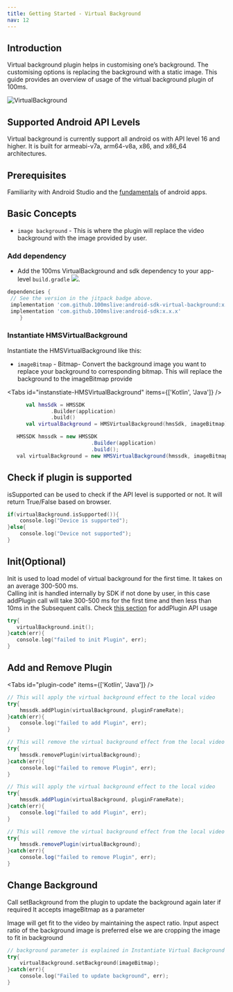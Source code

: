 ```yaml
---
title: Getting Started - Virtual Background
nav: 12
---
```


## Introduction

Virtual background plugin helps in customising one’s background. The customising options is replacing the background with a static image.
This guide provides an overview of usage of the virtual background plugin of 100ms.

![VirtualBackground](/docs/v2/vb.gif)

## Supported Android API Levels

Virtual background is currently support all android os with API level 16 and higher. It is built for armeabi-v7a, arm64-v8a, x86, and x86_64 architectures.

## Prerequisites

Familiarity with Android Studio and the [fundamentals](https://developer.android.com/training/basics/firstapp) of android apps.

## Basic Concepts

-   `image background` - This is where the plugin will replace the video background with the image provided by user.

### Add dependency

-   Add the 100ms VirtualBackground and sdk dependency to your app-level `build.gradle` [![](https://jitpack.io/v/100mslive/android-sdk.svg)](https://jitpack.io/#100mslive/android-sdk).

```json{3,4}:build.gradle
dependencies {
 // See the version in the jitpack badge above.
 implementation 'com.github.100mslive:android-sdk-virtual-background:x.x.x'
 implementation 'com.github.100mslive:android-sdk:x.x.x'
    }
```
### Instantiate HMSVirtualBackground

Instantiate the HMSVirtualBackground like this:

- `imageBitmap` - Bitmap- Convert the background image you want to replace your background to corresponding bitmap.
                This will replace the background to the imageBitmap provide

<Tabs id="instanstiate-HMSVirtualBackground" items={['Kotlin', 'Java']} />

<Tab id='instanstiate-HMSVirtualBackground-0'>

```kotlin
      val hmsSdk = HMSSDK
              .Builder(application)
              .build()
      val virtualBackground = HMSVirtualBackground(hmsSdk, imageBitmap)
```

</Tab>

<Tab id='instanstiate-HMSVirtualBackground-1'>

```java
   HMSSDK hmssdk = new HMSSDK
                           .Builder(application)
                           .build();
   val virtualBackground = new HMSVirtualBackground(hmssdk, imageBitmap)
```
</Tab>

## Check if plugin is supported

isSupported can be used to check if the API level is supported or not.
It will return True/False based on browser.

```kotlin
if(virtualBackground.isSupported()){
    console.log("Device is supported");
}else{
    console.log("Device not supported");
}
```

## Init(Optional)

Init is used to load model of virtual background for the first time.
It takes on an average 300-500 ms.<br/>
Calling init is handled internally by SDK if not done by user, in this case addPlugin call will
take 300-500 ms for the first time and then less than 10ms in the Subsequent calls.
Check [this section](#add-and-remove-plugin) for addPlugin API usage

```kotlin
try{
   virtualBackground.init();
}catch(err){
   console.log("failed to init Plugin", err);
}
```

## Add and Remove Plugin

<Tabs id="plugin-code" items={['Kotlin', 'Java']} />

<Tab id='plugin-code-0'>

```kotlin
// This will apply the virtual background effect to the local video
try{
    hmssdk.addPlugin(virtualBackground, pluginFrameRate);
}catch(err){
    console.log("failed to add Plugin", err);
}

// This will remove the virtual background effect from the local video
try{
    hmssdk.removePlugin(virtualBackground);
}catch(err){
    console.log("failed to remove Plugin", err);
}
```
</Tab>

<Tab id='plugin-code-1'>

```Java
// This will apply the virtual background effect to the local video
try{
    hmssdk.addPlugin(virtualBackground, pluginFrameRate);
}catch(err){
    console.log("failed to add Plugin", err);
}

// This will remove the virtual background effect from the local video
try{
    hmssdk.removePlugin(virtualBackground);
}catch(err){
    console.log("failed to remove Plugin", err);
}
```

</Tab>


## Change Background

Call setBackground from the plugin to update the background again later if required
It accepts imageBitmap as a parameter

Image will get fit to the video by maintaining the aspect ratio.
Input aspect ratio of the background image is preferred else we are cropping the image to fit in background

```kotlin
// background parameter is explained in Instantiate Virtual Background section
try{
    virtualBackground.setBackground(imageBitmap);
}catch(err){
    console.log("Failed to update background", err);
}
```